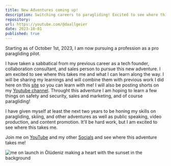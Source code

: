 ```yaml
---
title: New Adventures coming up!
description: Switching careers to paragliding! Excited to see where this takes me and what I can learn along the way.
repository: 
url: https://youtube.com/@daallgeier
date: 2023-10-01
published: true
---
```


Starting as of October 1st, 2023, I am now pursuing a profession as a pro paragliding pilot.  

I have taken a sabbatical from my previous career as a tech founder, collaboration consultant, and sales person to pursue this new adventure.  I am excited to see where this takes me and what I can learn along the way.  I will be sharing my learnings and will combine them with previous work I did here on this [site](/blog) so you can learn with me!  I will also be posting shorts on my [Youtube channel](https://youtube.com/@daallgeier). Throught this adventure I am hoping to learn a few things on safety and security, sales and marketing, and of course paragliding!

I have given myself at least the next two years to be honing my skills on paragliding, skiing, and other adventures as well as public speaking, video production, and content promotion.  It'll be hard work, but I am excited to see where this takes me. 

Join me on [YouTube](https://youtube.com/@daallgeier) and my other [Socials](/contact) and see where this adventure takes me!

![me on launch in Ölüdeniz making a heart with the sunset in the background](/2023-10-oludeniz1700-sunsetheart-compressed.webp)
